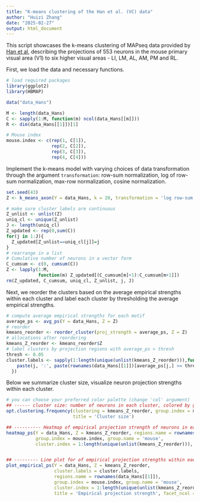 ```yaml
---
title: "K-means clustering of the Han et al. (VC) data"
author: "Huizi Zhang"
date: "2025-02-27"
output: html_document
---
```


This script showcases the k-means clustering of MAPseq data provided
by [Han et al](https://www.nature.com/articles/nature26159), describing the 
projections of 553 neurons in the mouse primary visual area (V1) to six higher 
visual areas - LI, LM, AL, AM, PM and RL.

First, we load the data and necessary functions.

```r
# load required packages
library(ggplot2)
library(HBMAP)
```


```r
data("data_Hans")

M <- length(data_Hans)
C <- sapply(1:M, function(m) ncol(data_Hans[[m]]))
R <- dim(data_Hans[[1]])[1]

# Mouse index
mouse.index <- c(rep(1, C[1]),
                 rep(2, C[2]),
                 rep(3, C[3]),
                 rep(4, C[4]))
```

Implement the k-means model with varying choices of data transformation through the argument `transformation`: row-sum normalization, log of row-sum normalization, max-row normalization, cosine normalization.

```r
set.seed(43)
Z <- k_means_axon(Y = data_Hans, k = 20, transformation = 'log row-sum', restart = 20, iter.max = 100)

# make sure cluster labels are continuous
Z_unlist <- unlist(Z)
uniq_cl <- unique(Z_unlist)
J <- length(uniq_cl)
Z_updated <- rep(0,sum(C))
for(j in 1:J){
  Z_updated[Z_unlist==uniq_cl[j]]=j
}
# rearrange in a list
# Cumulative number of neurons in a vector form
C_cumsum <- c(0, cumsum(C))
Z <- lapply(1:M,
            function(m) Z_updated[(C_cumsum[m]+1):C_cumsum[m+1]])
rm(Z_updated, C_cumsum, uniq_cl, Z_unlist, j, J)
```

Next, we reorder the clusters based on the average empirical strengths within each cluster and label each cluster by thresholding the average empirical strengths.

```r
# compute average empirical strengths for each motif
average_ps <- avg_ps(Y = data_Hans, Z = Z)
# reorder
kmeans_reorder <- reorder_cluster(proj_strength = average_ps, Z = Z)
# allocations after reordering
kmeans_Z_reorder <- kmeans_reorder$Z
# label clusters by projection regions with average_ps > thresh
thresh <- 0.05
cluster.labels <- sapply(1:length(unique(unlist(kmeans_Z_reorder))),function(j) {
    paste(j, ':', paste(rownames(data_Hans[[1]])[average_ps[j,] >= thresh], collapse = ','))
  })
```

Below we summarize cluster size, visualize neuron projection strengths within each cluster.

```r
# you can choose your preferred color palette (change 'col' argument)
## ------ cluster size: number of neurons in each cluster, colored by group (mouse/injection site) ---------
opt.clustering.frequency(clustering = kmeans_Z_reorder, group.index = mouse.index, group.name = 'mouse', 
                         title = 'Cluster size')

## ---------- Heatmap of empirical projection strength of neurons in each cluster, colored by group (mouse/injection site) ----------
heatmap_ps(Y = data_Hans, Z = kmeans_Z_reorder, regions.name = rownames(data_Hans[[1]]), 
           group.index = mouse.index, group.name = 'mouse',
           cluster.index = 1:length(unique(unlist(kmeans_Z_reorder))), title = '')


## --------- Line plot for of empirical projection strengths within each cluster ------------------------
plot_empirical_ps(Y = data_Hans, Z = kmeans_Z_reorder, 
                  cluster.labels = cluster.labels,
                  regions.name = rownames(data_Hans[[1]]),
                  group.index = mouse.index, group.name = 'mouse',
                  cluster.index = 1:length(unique(unlist(kmeans_Z_reorder))),
                  title = 'Empirical projection strength', facet_ncol = 5)

```




